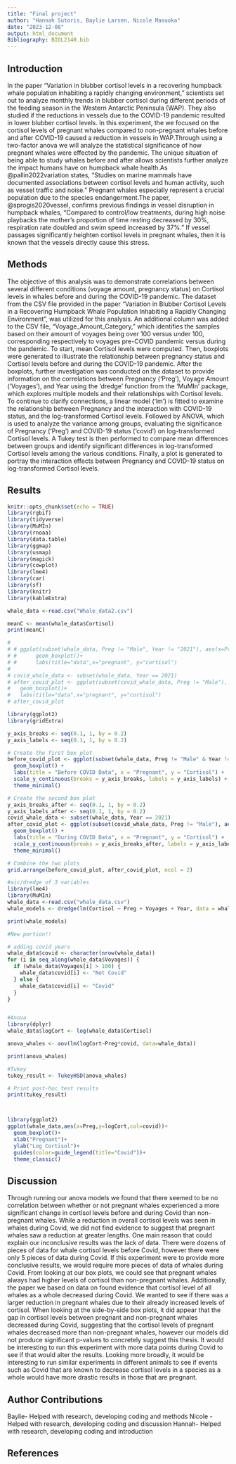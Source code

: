 ```yaml
---
title: "Final project"
author: "Hannah Sutoris, Baylie Larsen, Nicole Masuoka"
date: "2023-12-08"
output: html_document
Bibliography: BIOL2140.bib
---
```


## Introduction
In the paper "Variation in blubber cortisol levels in a recovering humpback whale population inhabiting a rapidly changing environment," scientists set out to analyze monthly trends in blubber cortisol during different periods of the feeding season in the Western Antarctic Peninsula (WAP). They also studied if the reductions in vessels due to the COVID-19 pandemic resulted in lower blubber cortisol levels. In this experiment, the we focused on the cortisol levels of pregnant whales compared to non-pregnant whales before and after COVID-19 caused a reduction in vessels in WAP.Through using a two-factor anova we will analyze the statistical significance of how pregnant whales were effected by the pandemic. 
The unique situation of being able to study whales before and after allows scientists further analyze the impact humans have on humpback whale health.As @pallin2022variation states, "Studies on marine mammals have documented associations between cortisol levels and human activity, such as vessel traffic and noise." Pregnant whales especially represent a crucial population due to the species endangerment.The paper, @sprogis2020vessel, confirms previous findings in vessel disruption in humpback whales, "Compared to control/low treatments, during high noise playbacks the mother’s proportion of time resting decreased by 30%, respiration rate doubled and swim speed increased by 37%." If vessel passages significantly heighten cortisol levels in pregnant whales, then it is known that the vessels directly cause this stress. 


## Methods
The objective of this analysis was to demonstrate correlations between several different conditions (voyage amount, pregnancy status) on Cortisol levels in whales before and during the COVID-19 pandemic. The dataset from the CSV file provided in the paper “Variation in Blubber Cortisol Levels in a Recovering Humpback Whale Population Inhabiting a Rapidly Changing Environment”, was utilized for this analysis. An additional column was added to the CSV file, "Voyage_Amount_Category," which identifies the samples based on their amount of voyages being over 100 versus under 100, corresponding respectively to voyages pre-COVID pandemic versus during the pandemic. To start, mean Cortisol levels were computed. Then, boxplots were generated to illustrate the relationship between pregnancy status and Cortisol levels before and during the COVID-19 pandemic. After the boxplots, further investigation was conducted on the dataset to provide information on the correlations between Pregnancy ('Preg'), Voyage Amount ('Voyages'), and Year using the 'dredge' function from the 'MuMIn' package, which explores multiple models and their relationships with Cortisol levels. To continue to clarify connections, a linear model ('lm') is fitted to examine the relationship between Pregnancy and the interaction with COVID-19 status, and the log-transformed Cortisol levels. Followed by ANOVA, which is used to analyze the variance among groups, evaluating the significance of Pregnancy ('Preg') and COVID-19 status ('covid') on log-transformed Cortisol levels. A Tukey test is then performed to compare mean differences between groups and identify significant differences in log-transformed Cortisol levels among the various conditions. Finally, a plot is generated to portray the interaction effects between Pregnancy and COVID-19 status on log-transformed Cortisol levels.



## Results


```r
knitr::opts_chunk$set(echo = TRUE)
library(rgbif)
library(tidyverse)
library(MuMIn)
library(rnoaa)
library(data.table)
library(ggmap)
library(usmap)
library(magick)
library(cowplot)
library(lme4)
library(car)
library(sf)
library(knitr)
library(kableExtra)
```

```r
whale_data <-read.csv("Whale_data2.csv")

meanC <- mean(whale_data$Cortisol)
print(meanC)

# 
# # ggplot(subset(whale_data, Preg != "Male", Year != "2021"), aes(x=Preg, y=Cortisol, fill=Preg))+
# #      geom_boxplot()+
# #      labs(title="data",x="pregnant", y="cortisol")
# 
# covid_whale_data <- subset(whale_data, Year == 2021)
# after_covid_plot <- ggplot(subset(covid_whale_data, Preg != "Male"), aes(x=Preg, y=Cortisol, fill=Preg))+
#   geom_boxplot()+
#   labs(title="data",x="pregnant", y="cortisol")
# after_covid_plot

library(ggplot2)
library(gridExtra)

y_axis_breaks <- seq(0.1, 1, by = 0.2)
y_axis_labels <- seq(0.1, 1, by = 0.2)

# Create the first box plot
before_covid_plot <- ggplot(subset(whale_data, Preg != "Male" & Year != 2021), aes(x = Preg, y = Cortisol, fill = Preg)) +
  geom_boxplot() +
  labs(title = "Before COVID Data", x = "Pregnant", y = "Cortisol") +
  scale_y_continuous(breaks = y_axis_breaks, labels = y_axis_labels) +
  theme_minimal()

# Create the second box plot
y_axis_breaks_after <- seq(0.1, 1, by = 0.2)
y_axis_labels_after <- seq(0.1, 1, by = 0.2)
covid_whale_data <- subset(whale_data, Year == 2021)
after_covid_plot <- ggplot(subset(covid_whale_data, Preg != "Male"), aes(x = Preg, y = Cortisol, fill = Preg)) +
  geom_boxplot() +
  labs(title = "During COVID Data", x = "Pregnant", y = "Cortisol") +
  scale_y_continuous(breaks = y_axis_breaks_after, labels = y_axis_labels_after) +
  theme_minimal()

# Combine the two plots
grid.arrange(before_covid_plot, after_covid_plot, ncol = 2)

#aic/dredge of 3 variables
library(lme4)
library(MuMIn)
whale_data <-read.csv("whale_data.csv")
whale_models <- dredge(lm(Cortisol ~ Preg + Voyages + Year, data = whale_data, na.action = "na.fail"))

print(whale_models)

#New portion!!

# adding covid years
whale_data$covid <- character(nrow(whale_data)) 
for (i in seq_along(whale_data$Voyages)) {
  if (whale_data$Voyages[i] > 100) {
    whale_data$covid[i] <- "Not Covid"
  } else {
    whale_data$covid[i] <- "Covid"
  }
}


#Anova
library(dplyr)
whale_data$logCort <- log(whale_data$Cortisol)

anova_whales <- aov(lm(logCort~Preg*covid, data=whale_data))

print(anova_whales)

#Tukey
tukey_result <- TukeyHSD(anova_whales)

# Print post-hoc test results
print(tukey_result)



library(ggplot2)
ggplot(whale_data,aes(x=Preg,y=logCort,col=covid))+
  geom_boxplot()+
  xlab("Pregnant")+
  ylab("Log Cortisol")+
  guides(color=guide_legend(title="Covid"))+
  theme_classic()
```

## Discussion
Through running our anova models we found that there seemed to be no correlation between whether or not pregnant whales experienced a more significant change in cortisol levels before and during Covid than non-pregnant whales. While a reduction in overall cortisol levels was seen in whales during Covid, we did not find evidence to suggest that pregnant whales saw a reduction at greater lengths. One main reason that could explain our inconclusive results was the lack of data. There were dozens of pieces of data for whale cortisol levels before Covid, however there were only 5 pieces of data during Covid. If this experiment were to provide more conclusive results, we would require more pieces of data of whales during Covid. From looking at our box plots, we could see that pregnant whales always had higher levels of cortisol than non-pregnant whales. Additionally, the paper we based on data on found evidence that cortisol level of all whales as a whole decreased during Covid. We wanted to see if there was a larger reduction in pregnant whales due to their already increased levels of cortisol. When looking at the side-by-side box plots, it did appear that the gap in cortisol levels between pregnant and non-pregnant whales decreased during Covid, suggesting that the cortisol levels of pregnant whales decreased more than non-pregnant whales, however our models did not produce significant p-values to concretely suggest this thesis. It would be interesting to run this experiment with more data points during Covid to see if that would alter the results. Looking more broadly, it would be interesting to run similar experiments in different animals to see if events such as Covid that are known to decrease cortisol levels in a species as a whole would have more drastic results in those that are pregnant. 

## Author Contributions
Baylie- Helped with research, developing coding and methods
Nicole - Helped with research, developing coding and discussion
Hannah- Helped with research, developing coding and introduction

## References